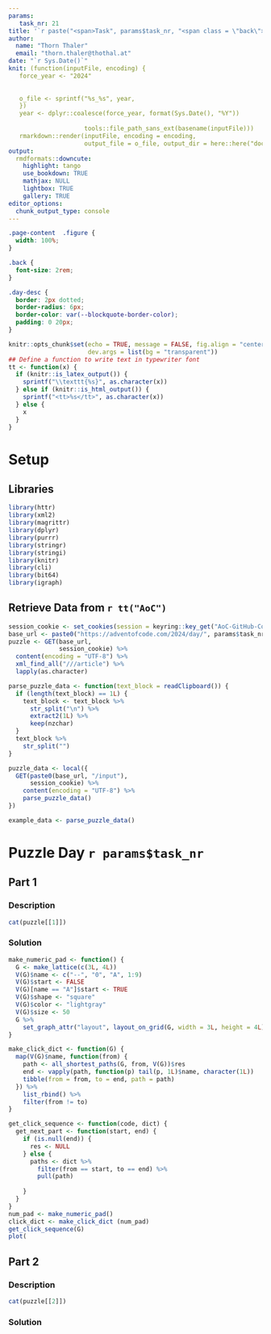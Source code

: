 ```yaml
---
params:
   task_nr: 21
title: '`r paste("<span>Task", params$task_nr, "<span class = \"back\"><a href = \"index.html\">", fontawesome::fa("home"), "</a></span></span>")`'
author: 
  name: "Thorn Thaler"
  email: "thorn.thaler@thothal.at"
date: "`r Sys.Date()`"
knit: (function(inputFile, encoding) {
   force_year <- "2024"
   
   
   o_file <- sprintf("%s_%s", year, 
   })
   year <- dplyr::coalesce(force_year, format(Sys.Date(), "%Y"))
                     
                     tools::file_path_sans_ext(basename(inputFile)))
   rmarkdown::render(inputFile, encoding = encoding, 
                     output_file = o_file, output_dir = here::here("docs"))
output: 
  rmdformats::downcute:
    highlight: tango
    use_bookdown: TRUE
    mathjax: NULL
    lightbox: TRUE
    gallery: TRUE
editor_options: 
  chunk_output_type: console
---
```


```css
.page-content  .figure {
  width: 100%;
}

.back {
  font-size: 2rem;
}

.day-desc {
  border: 2px dotted;
  border-radius: 6px;
  border-color: var(--blockquote-border-color);
  padding: 0 20px;
}
```


```r
knitr::opts_chunk$set(echo = TRUE, message = FALSE, fig.align = "center",
                      dev.args = list(bg = "transparent"))
## Define a function to write text in typewriter font
tt <- function(x) {
  if (knitr::is_latex_output()) {
    sprintf("\\texttt{%s}", as.character(x))
  } else if (knitr::is_html_output()) {
    sprintf("<tt>%s</tt>", as.character(x))
  } else {
    x
  }
}
```

# Setup

## Libraries

```r
library(httr)
library(xml2)
library(magrittr)
library(dplyr)
library(purrr)
library(stringr)
library(stringi)
library(knitr)
library(cli)
library(bit64)
library(igraph)
```

## Retrieve Data from `r tt("AoC")`


```r
session_cookie <- set_cookies(session = keyring::key_get("AoC-GitHub-Cookie"))
base_url <- paste0("https://adventofcode.com/2024/day/", params$task_nr)
puzzle <- GET(base_url,
              session_cookie) %>% 
  content(encoding = "UTF-8") %>% 
  xml_find_all("///article") %>% 
  lapply(as.character)

parse_puzzle_data <- function(text_block = readClipboard()) {
  if (length(text_block) == 1L) {
    text_block <- text_block %>% 
      str_split("\n") %>% 
      extract2(1L) %>% 
      keep(nzchar)
  }
  text_block %>% 
    str_split("")
}

puzzle_data <- local({
  GET(paste0(base_url, "/input"),
      session_cookie) %>% 
    content(encoding = "UTF-8") %>% 
    parse_puzzle_data()
})
```

```r
example_data <- parse_puzzle_data()
```

# Puzzle Day `r params$task_nr`

## Part 1

### Description

```r
cat(puzzle[[1]])
```

### Solution


```r
make_numeric_pad <- function() {
  G <- make_lattice(c(3L, 4L))
  V(G)$name <- c("--", "0", "A", 1:9)
  V(G)$start <- FALSE
  V(G)[name == "A"]$start <- TRUE
  V(G)$shape <- "square"
  V(G)$color <- "lightgray"
  V(G)$size <- 50
  G %>% 
    set_graph_attr("layout", layout_on_grid(G, width = 3L, height = 4L))
}

make_click_dict <- function(G) {
  map(V(G)$name, function(from) {
    path <- all_shortest_paths(G, from, V(G))$res
    end <- vapply(path, function(p) tail(p, 1L)$name, character(1L))
    tibble(from = from, to = end, path = path)
  }) %>% 
    list_rbind() %>% 
    filter(from != to)
}

get_click_sequence <- function(code, dict) {
  get_next_part <- function(start, end) {
    if (is.null(end)) {
      res <- NULL
    } else {
      paths <- dict %>% 
        filter(from == start, to == end) %>% 
        pull(path)
      
    }
  }
}
num_pad <- make_numeric_pad()
click_dict <- make_click_dict (num_pad)
get_click_sequence(G)
plot(
```

## Part 2

### Description

```r
cat(puzzle[[2]])
```

### Solution


```r

```

